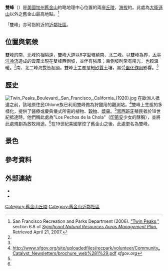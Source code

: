 {{Infobox mountain
| name = 雙峰<br>Twin Peaks
| photo = Twin_Peaks-San_Francisco.jpg
| caption = 雙峰
| elevation = {{convert|925|ft|m|abbr=on}}
| pushpin_map = USA San Francisco Central
| pushpin_map_caption = 雙峰於舊金山之位置
| map_size = 200
| listing = {{link-en|舊金山山丘列表|List of San Francisco, California Hills}}
| location = [[美國|美國]][[加利福尼亞州|加利福尼亞州]][[舊金山|舊金山]]
| lat_d = 37.751586275 |latNS=N
| long_d = 122.447721511 |longEW=W
| region = US-CA
| source = NGS<!-- elevation is scaled -->
| coordinates_ref = <ref name="ngs">{{cite ngs |pid=HT3042 |name=South Twin 2}}</ref>
| topo = [[United_States_Geological_Survey|USGS]]舊金山北
| easiest_route = 柏油路、步道
}}

{{Infobox park
| name = 雙峰<br>Twin Peaks
| photo = <!--needs an image of the park, not a distance shot-->
| photo_width = 200
| photo_caption = 雙峰
| type = 舊金山市立公園
| location = [[舊金山|舊金山]]
| area = {{convert|34|acre|ha}}
| created = 
| visitation_num = 
| operator = San Francisco Recreation & Parks
| status = 全年開放
}}

'''雙峰'''（{{lang-en|Twin Peaks}}）是[[美國|美國]][[加州|加州]][[舊金山|舊金山]]約略地理中心位置的兩座[[丘陵|丘陵]]，[[海拔|海拔]]約{{convert|925|ft|m}}。此處為[[大衛遜山|大衛遜山]]以外之舊金山最高地點。<ref name="ManagementPlan">San Francisco Recreation and Parks Department (2006).
[http://www.parks.sfgov.org/wcm_recpark/SNRAMP_Final_Draft/6_Site-Specific/68TwinPeaks.pdf "Twin Peaks,"] {{webarchive|url=https://web.archive.org/web/20070930030752/http://www.parks.sfgov.org/wcm_recpark/SNRAMP_Final_Draft/6_Site-Specific/68TwinPeaks.pdf |date=2007-09-30 }} section 6.8 of [http://www.parks.sfgov.org/site/recpark_index.asp?id=32662 ''Significant Natural Resources Areas Management Plan.'']  {{webarchive|url=https://web.archive.org/web/20080314113428/http://www.parks.sfgov.org/site/recpark_index.asp?id=32662 |date=2008-03-14 }} Retrieved April 21, 2007.</ref>

「雙峰」亦可指附近的[[近鄰社區|近鄰社區]]。

==位置與氣候==
雙峰的南、北峰約相隔{{convert|200|m|disp=flip|abbr=on}}遠，雙峰大道以8字型環繞南、北二峰。以雙峰為界，[[太平洋|太平洋]][[冷流|冷流]]造成的雲霧出現在雙峰西側坡，並伴有強風；東側坡則常有陽光，也較溫暖。<ref name="ManagementPlan"/>南、北二峰海拔皆超過{{convert|900|ft|m}}。雙峰上主要是細[[砂質|砂質]]土壤，易受[[風化作用|風化作用]]影響。<ref name="ManagementPlan"/>

==歷史==
[[File:Twin_Peaks_Boulevard,_San_Francisco,_California_(1920).jpg|thumb]]
在歐洲人抵達之前，該地原住民Ohlone族已利用雙峰做為狩獵用的觀測站。<ref name=sfgov.org>[http://www.sfgov.org/site/uploadedfiles/recpark/volunteer/Community_Catalyst_Newsletters/brochure_web%281%29.pdf http://www.sfgov.org/site/uploadedfiles/recpark/volunteer/Community_Catalyst_Newsletters/brochure_web%281%29.pdf] {{webarchive|url=https://web.archive.org/web/20110614094418/http://www.sfgov.org/site/uploadedfiles/recpark/volunteer/Community_Catalyst_Newsletters/brochure_web%281%29.pdf |date=2011-06-14 }} ''sfgov.org''</ref>雙峰上生態的多樣化，提供了醫療或慶典儀式所需的植物、[[穀物|穀物]]、[[漿果|漿果]]。<ref name=sfgov.org/>當[[西班牙|西班牙]]殖民者於18世紀抵達時，他們稱此處為"Los Pechos de la Chola"（[[印第安|印第安]]少女的酥胸），並將此處規劃為放牧用途。<ref name=sfgov.org/>在19世紀美國掌控了舊金山之後，此處更名為雙峰。

==景色==
{{wide image|twinpeaks_longexposure.jpg|750px|雙峰俯瞰舊金山夜景}}
{{wide image|Twinpeaks.jpg|1000px|雙峰俯瞰舊金山市區景色}}

==參考資料==
{{reflist}}

==外部連結==
* {{cite gnis|36709|Twin Peaks|2010-01-18}}
* {{cite news |last=Coffey |first=Geoffrey |title=Treasures in the curves and swells of Twin Peaks |date=March 27, 2004 |newspaper=[[San_Francisco_Chronicle|San Francisco Chronicle]] |url=http://www.sfgate.com/cgi-bin/article.cgi?f=/c/a/2004/03/27/HOGVN5R3OF1.DTL&hw=Nursing+Biodiversity+on+Twin+Peaks&sn=001&sc=1000 |accessdate=2022-03-31 |archive-date=2009-04-14 |archive-url=https://web.archive.org/web/20090414132249/http://www.sfgate.com/cgi-bin/article.cgi?f=%2Fc%2Fa%2F2004%2F03%2F27%2FHOGVN5R3OF1.DTL&hw=Nursing+Biodiversity+on+Twin+Peaks&sn=001&sc=1000 |dead-url=no }}

{{舊金山}}

[[Category:舊金山丘陵|Category:舊金山丘陵]]
[[Category:舊金山近鄰社區|Category:舊金山近鄰社區]]